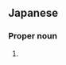 ==Japanese==
{{ja-kanjitab|鎗|田}}

===Proper noun===
{{ja-pos|proper|やりた}}

# {{surname|lang=ja|sort=やりた}}